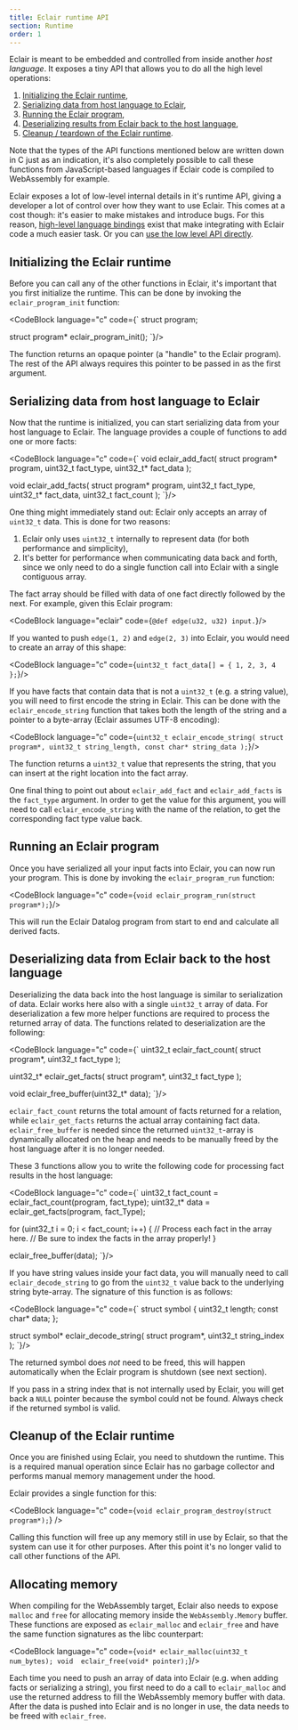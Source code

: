 ```yaml
---
title: Eclair runtime API
section: Runtime
order: 1
---
```



Eclair is meant to be embedded and controlled from inside another _host
language_. It exposes a tiny API that allows you to do all the high level
operations:

1. [Initializing the Eclair runtime](#initializing-the-eclair-runtime),
2. [Serializing data from host language to Eclair](#serializing-data-from-host-language-to-eclair),
3. [Running the Eclair program](#running-an-eclair-program),
4. [Deserializing results from Eclair back to the host language](#deserializing-data-from-eclair-back-to-the-host-language),
5. [Cleanup / teardown of the Eclair runtime](#cleanup-of-the-eclair-runtime).

Note that the types of the API functions mentioned below are written down in C
just as an indication, it's also completely possible to call these functions
from JavaScript-based languages if Eclair code is compiled to WebAssembly for
example.

Eclair exposes a lot of low-level internal details in it's runtime API, giving
a developer a lot of control over how they want to use Eclair. This comes at a
cost though: it's easier to make mistakes and introduce bugs. For this reason,
[high-level language bindings](/docs/invoking-code#integrating-with-other-languages)
exist that make integrating with Eclair code a much easier task. Or you can
[use the low level API directly](/docs/invoking-code#c).

## Initializing the Eclair runtime

Before you can call any of the other functions in Eclair, it's important that
you first initialize the runtime. This can be done by invoking the
`eclair_program_init` function:

<CodeBlock language="c" code={`
struct program;

struct program\* eclair_program_init();
`}/>

The function returns an opaque pointer (a "handle" to the Eclair program). The
rest of the API always requires this pointer to be passed in as the first
argument.

## Serializing data from host language to Eclair

Now that the runtime is initialized, you can start serializing data from your
host language to Eclair. The language provides a couple of functions to add one
or more facts:

<CodeBlock language="c" code={`
void eclair_add_fact(
  struct program* program,
  uint32_t fact_type,
  uint32_t* fact_data
);

void eclair_add_facts(
  struct program* program,
  uint32_t fact_type,
  uint32_t* fact_data,
  uint32_t fact_count
);
`}/>

One thing might immediately stand out: Eclair only accepts an array of
`uint32_t` data. This is done for two reasons:

1. Eclair only uses `uint32_t` internally to represent data (for both
   performance and simplicity),
2. It's better for performance when communicating data back and forth, since we
   only need to do a single function call into Eclair with a single contiguous
   array.

The fact array should be filled with data of one fact directly followed by
the next. For example, given this Eclair program:

<CodeBlock language="eclair" code={`
@def edge(u32, u32) input.
`}/>

If you wanted to push `edge(1, 2)` and `edge(2, 3)` into Eclair, you would need
to create an array of this shape:

<CodeBlock language="c" code={`
uint32_t fact_data[] = {
  1, 2,
  3, 4
};
`}/>

If you have facts that contain data that is not a `uint32_t` (e.g. a string
value), you will need to first encode the string in Eclair. This can be done
with the `eclair_encode_string` function that takes both the length of the
string and a pointer to a byte-array (Eclair assumes UTF-8 encoding):

<CodeBlock language="c" code={`
uint32_t eclair_encode_string(
  struct program*,
  uint32_t string_length,
  const char* string_data
);
`}/>

The function returns a `uint32_t` value that represents the string, that you
can insert at the right location into the fact array.

One final thing to point out about `eclair_add_fact` and `eclair_add_facts` is
the `fact_type` argument. In order to get the value for this argument, you will
need to call `eclair_encode_string` with the name of the relation, to get the
corresponding fact type value back.

## Running an Eclair program

Once you have serialized all your input facts into Eclair, you can now run your
program. This is done by invoking the `eclair_program_run` function:

<CodeBlock language="c" code={`
void eclair_program_run(struct program*);
`}/>

This will run the Eclair Datalog program from start to end and calculate all
derived facts.

## Deserializing data from Eclair back to the host language

Deserializing the data back into the host language is similar to serialization
of data. Eclair works here also with a single `uint32_t` array of data. For
deserialization a few more helper functions are required to process the
returned array of data. The functions related to deserialization are the following:

<CodeBlock language="c" code={`
uint32_t eclair_fact_count(
  struct program*,
  uint32_t fact_type
);

uint32_t* eclair_get_facts(
  struct program*,
  uint32_t fact_type
);

void eclair_free_buffer(uint32_t* data);
`}/>

`eclair_fact_count` returns the total amount of facts returned for a relation,
while `eclair_get_facts` returns the actual array containing fact data.
`eclair_free_buffer` is needed since the returned `uint32_t`-array is
dynamically allocated on the heap and needs to be manually freed by the host
language after it is no longer needed.

These 3 functions allow you to write the following code for processing fact
results in the host language:

<CodeBlock language="c" code={`
uint32_t fact_count = eclair_fact_count(program, fact_type);
uint32_t* data = eclair_get_facts(program, fact_Type);

for (uint32_t i = 0; i < fact_count; i++) {
   // Process each fact in the array here.
   // Be sure to index the facts in the array properly!
}

eclair_free_buffer(data);
`}/>

If you have string values inside your fact data, you will manually need to
call `eclair_decode_string` to go from the `uint32_t` value back to the
underlying string byte-array. The signature of this function is as follows:

<CodeBlock language="c" code={`
struct symbol {
  uint32_t length;
  const char* data;
};

struct symbol* eclair_decode_string(
  struct program*,
  uint32_t string_index
);
`}/>

The returned symbol does _not_ need to be freed, this will happen
automatically when the Eclair program is shutdown (see next section).

If you pass in a string index that is not internally used by Eclair, you will
get back a `NULL` pointer because the symbol could not be found. Always check
if the returned symbol is valid.

## Cleanup of the Eclair runtime

Once you are finished using Eclair, you need to shutdown the runtime. This is a
required manual operation since Eclair has no garbage collector and performs
manual memory management under the hood.

Eclair provides a single function for this:

<CodeBlock language="c" code={`
void eclair_program_destroy(struct program*);
`} />

Calling this function will free up any memory still in use by Eclair, so that
the system can use it for other purposes. After this point it's no longer valid
to call other functions of the API.

## Allocating memory

When compiling for the WebAssembly target, Eclair also needs to expose `malloc`
and `free` for allocating memory inside the `WebAssembly.Memory` buffer. These
functions are exposed as `eclair_malloc` and `eclair_free` and have the same
function signatures as the libc counterpart:

<CodeBlock language="c" code={`
void* eclair_malloc(uint32_t num_bytes);
void  eclair_free(void* pointer);
`}/>


Each time you need to push an array of data into Eclair (e.g. when adding facts
or serializing a string), you first need to do a call to `eclair_malloc` and use
the returned address to fill the WebAssembly memory buffer with data. After the
data is pushed into Eclair and is no longer in use, the data needs to be freed
with `eclair_free`.
